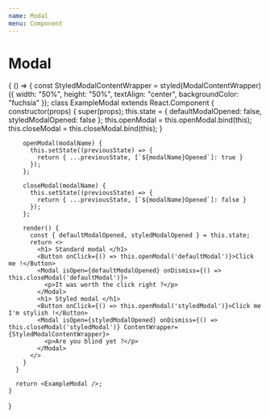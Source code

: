 ```yaml
---
name: Modal
menu: Component
---
```



# Modal

<Playground>
  {
    () => {
      const StyledModalContentWrapper = styled(ModalContentWrapper)({
        width: "50%",
        height: "50%",
        textAlign: "center",
        backgroundColor: "fuchsia"
      });
      class ExampleModal extends React.Component {
        constructor(props) {
          super(props);
          this.state = {
            defaultModalOpened: false,
            styledModalOpened: false
          };
          this.openModal = this.openModal.bind(this);
          this.closeModal = this.closeModal.bind(this);
        }

        openModal(modalName) {
          this.setState((previousState) => {
            return { ...previousState, [`${modalName}Opened`]: true }
          });
        };

        closeModal(modalName) {
          this.setState((previousState) => {
            return { ...previousState, [`${modalName}Opened`]: false }
          });
        };

        render() {
          const { defaultModalOpened, styledModalOpened } = this.state;
          return <>
            <h1> Standard modal </h1>
            <Button onClick={() => this.openModal('defaultModal')}>Click me !</Button>
            <Modal isOpen={defaultModalOpened} onDismiss={() => this.closeModal('defaultModal')}>
              <p>It was worth the click right ?</p>
            </Modal>
            <h1> Styled modal </h1>
            <Button onClick={() => this.openModal('styledModal')}>Click me I'm stylish !</Button>
            <Modal isOpen={styledModalOpened} onDismiss={() => this.closeModal('styledModal')} ContentWrapper={StyledModalContentWrapper}>
              <p>Are you blind yet ?</p>
            </Modal>
          </>
        }
      }

      return <ExampleModal />;
    }
  }
</Playground>

<Props of={Modal} />
